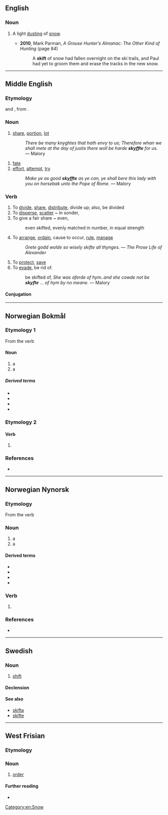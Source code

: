 ==English==

===Noun===
{{en-noun}}

# {{lb|en|Appalachian}} A light [[dusting]] of [[snow]].
#* '''2010''', Mark Parman, ''A Grouse Hunter’s Almanac: The Other Kind of Hunting'' (page 84)
#*: A '''skift''' of snow had fallen overnight on the ski trails, and Paul had yet to groom them and erase the tracks in the new snow.

[[Category:en:Snow]]

----

==Middle English==

===Etymology===
{{bor|enm|non|skipta|pos=verb}} and {{bor|enm|non|skipti|pos=noun}}, from {{der|enm|gem-pro|*skiftijaną}}.

===Noun===
{{enm-noun}}

# [[share]], [[portion]], [[lot]]
#: ''There be many knyghtes that hath envy to us; Therefore whan we shall mete at the day of justis there woll be harde '''skyffte''' for us.'' &mdash; Malory

# [[fate]]
# [[effort]], [[attempt]], [[try]]
#: ''Make ye as good '''skyffte''' as ye can, ye shall bere this lady with you on horsebak unto the Pope of Rome.'' &mdash; Malory

===Verb===
{{enm-verb|stem=skift}}

# To [[divide]], [[share]], [[distribute]], divide up; also, be divided
# To [[disperse]], [[scatter]] ~ in sonder,
# To give a fair share ~ even,
#: even skifted, evenly matched in number, in equal strength
# To [[arrange]], [[ordain]], cause to occur, [[rule]], [[manage]]
#: ''Grete godd wolde so wisely skifte all thynges.'' &mdash; ''The Prose Life of Alexander''
# To [[protect]], [[save]]
# To [[evade]], be rid of.
#: be skifted of, ''She was aferde of hym..and she cowde not be '''skyfte''' … of hym by no meane.'' &mdash; Malory

====Conjugation====
{{enm-conj-wk|skift|head=skift}}

----

==Norwegian Bokmål==

===Etymology 1===
From the verb {{m|nb|skifte}}

====Noun====
{{nb-noun-n1}}

# a {{l|en|change}} {{qualifier|e.g. of clothes}}
# a {{l|en|shift}} {{qualifier|at work, in employment}}

=====Derived terms=====
* {{l|nb|klesskift}}
* {{l|nb|nattskift}}
* {{l|nb|oljeskift}}
* {{l|nb|skiftarbeid}}

===Etymology 2===

====Verb====
{{head|nb|verb form}}

# {{inflection of|nb|skifte||imp}}

===References===
* {{R:The Bokmål Dictionary}}

----

==Norwegian Nynorsk==

===Etymology===
From the verb {{m|nn|skifte}}

===Noun===
{{nn-noun-n1}}

# a {{l|en|change}} {{qualifier|e.g. of clothes}}
# a {{l|en|shift}} {{qualifier|at work, in employment}}

====Derived terms====
* {{l|nn|klesskift}}
* {{l|nn|nattskift}}
* {{l|nn|oljeskift}}
* {{l|nn|skiftarbeid}}

===Verb===
{{head|nn|verb form}}

# {{inflection of|nn|skifta||imp}}

===References===
* {{R:The Nynorsk Dictionary}}

----

==Swedish==

===Noun===
{{sv-noun|n}}

# [[shift]]

====Declension====
{{sv-noun-irreg-n}}

====See also====
* [[skifta]]
* [[skifte]]

----

==West Frisian==

===Etymology===
{{rfe|fy}}

===Noun===
{{fy-noun|n|skiften|skiftsje}}

# [[order]] {{qualifier|taxonomy}}

====Further reading====
* {{R:WFT|89460}}
